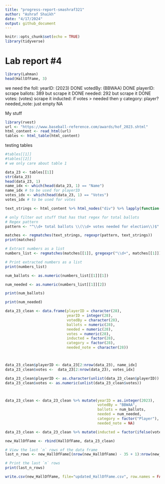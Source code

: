 ```yaml
---
title: "progress-report-smashraf321"
author: "Ashraf Shaikh"
date: "4/17/2024"
output: github_document
---
```


<!-- README.md is generated from README.Rmd. Please edit the README.Rmd file -->

```r
knitr::opts_chunk$set(echo = TRUE)
library(tidyverse)
```

# Lab report #4

```r
library(Lahman)
head(HallOfFame, 3)

```

we need the foll:
yearID: (2023) DONE
votedBy: (BBWAA) DONE
playerID: scrape
ballots: 389 but scrape it DONE
needed: 292 but scrape it DONE
votes: (votes) scrape it
inducted: if votes > needed then y 
category: player?
needed_note: just empty NA

My stuff

```r
library(rvest)
url <- "https://www.baseball-reference.com/awards/hof_2023.shtml"
html_content <- read_html(url)
tables <- html_table(html_content)
```

testing tables

```r

#tables[[1]]
#tables[[2]]
# we only care about table 1

data_23 <- tables[[1]]
str(data_23)
head(data_23, 1)
name_idx <- which(head(data_23, 1) == "Name")
name_idx # to be used for playerID
votes_idx <- which(head(data_23, 1) == "Votes")
votes_idx # to be used for votes

text_strings <- html_content %>% html_nodes("div") %>% lapply(function(x) {x %>% html_text() %>% trimws()})

# only filter out stuff that has that regex for total ballots
# Regex pattern
pattern <- "^\\d+ total ballots \\(\\d+ votes needed for election\\)$"

matches <- regmatches(text_strings, regexpr(pattern, text_strings))
print(matches)

# Extract numbers as a list
numbers_list <- regmatches(matches[[1]], gregexpr("\\d+", matches[[1]]))

# Print extracted numbers as a list
print(numbers_list)

num_ballots <- as.numeric(numbers_list[[1]][1])

num_needed <- as.numeric(numbers_list[[1]][2])

print(num_ballots)

print(num_needed)


```


```r
data_23_clean <- data.frame(playerID = character(28),
                            yearID = integer(28),
                            votedBy = character(28),
                            ballots = numeric(28),
                            needed = numeric(28),
                            votes = numeric(28),
                            inducted = factor(28),
                            category = factor(28),
                            needed_note = character(28))



data_23_clean$playerID <- data_23[2:nrow(data_23), name_idx]
data_23_clean$votes <-  data_23[2:nrow(data_23), votes_idx]

data_23_clean$playerID <- as.character(unlist(data_23_clean$playerID))
data_23_clean$votes <- as.numeric(unlist(data_23_clean$votes))



data_23_clean <- data_23_clean %>% mutate(yearID = as.integer(2023),
                                          votedBy = "BBWAA",
                                          ballots = num_ballots,
                                          needed = num_needed,
                                          category = factor("Player"),
                                          needed_note = NA)

data_23_clean <- data_23_clean %>% mutate(inducted = factor(ifelse(votes>=num_needed, "Y", "N")))


```


```r

new_HallOfFame <- rbind(HallOfFame, data_23_clean)

# View the last `n` rows of the data frame
last_n_rows <- new_HallOfFame[(nrow(new_HallOfFame) - 35 + 1):nrow(new_HallOfFame), ]

# Print the last `n` rows
print(last_n_rows)

write.csv(new_HallOfFame, file="updated_HallOfFame.csv", row.names = FALSE)
```


